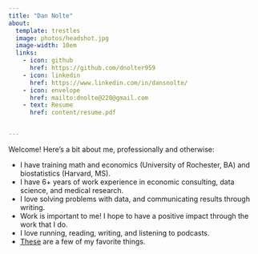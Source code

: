 ```yaml
---
title: "Dan Nolte"
about:
  template: trestles
  image: photos/headshot.jpg
  image-width: 10em
  links:
    - icon: github
      href: https://github.com/dnolter959
    - icon: linkedin
      href: https://www.linkedin.com/in/dansnolte/
    - icon: envelope
      href: mailto:dnolte@220@gmail.com
    - text: Resume
      href: content/resume.pdf


---
```

Welcome! Here's a bit about me, professionally and otherwise:

- I have training math and economics (University of Rochester, BA) and biostatistics (Harvard, MS). 
- I have 6+ years of work experience in economic consulting, data science, and medical research. 
- I love solving problems with data, and communicating results through writing. 
- Work is important to me! I hope to have a positive impact through the work that I do.
- I love running, reading, writing, and listening to podcasts.
- [These](https://open.spotify.com/playlist/4s8txG9rCi09HGedNuhcvM?si=118a8d3d8bee4a4d) are a few of my favorite things. 
